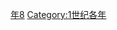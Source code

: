 {{Catnav|頁面分類|历史|歷史時代|年|1世纪各年}}

{{catmore}}
{{Commons category|48}}

[[Category:40年代|年8]]
[[Category:1世纪各年|Category:1世纪各年]]